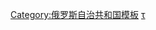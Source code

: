 {{Navbox
|name=布里亞特共和國行政區劃
|title={{tsl|en|Administrative divisions of the Republic of Buryatia|布里亞特共和國行政區劃}}
|state={{{state|expanded}}}
|listclass=hlist
|above=首府：'''[[烏蘭烏德]]'''
|imageleft=[[File:Coat of Arms of Buryatia.svg|40px|Coat of arms of the Republic of Buryatia]]
|image=[[File:Flag of Buryatia.svg|40px|Flag of the Republic of Buryatia]]
|group2=行政區
|list2=
*[[巴爾古津區]]
*[[巴溫特區]]
*[[比丘拉區]]
*[[吉達區]]
*[[伊沃爾金斯克區]]
*[[卡班斯克區]]
*[[霍林斯克區]]
*[[基任加區]]
*[[庫魯姆坎區]]
*[[恰克圖區]]
*[[穆霍爾希比里區]]
*[[穆亞區]]
*[[奧卡區]]
*[[貝加爾湖沿岸區]]
*[[色楞金斯克區]]
*[[北貝加爾區]]
*[[塔爾巴哈台區 (俄羅斯)|塔爾巴哈台區]]
*[[通卡區]]
*[[葉拉夫納區]]
*[[扎伊格拉耶沃區]]
*[[扎卡緬斯克區]]
|group1=城鎮
|list1=
*[[巴布什金]]
*[[古西诺奥泽尔斯克]]
*[[恰克图]]
*[[北贝加尔斯克]]
*[[烏蘭烏德]]
*[[扎卡缅斯克]]
|group3=[[市級鎮]]
|list3=
*[[卡緬斯克 (布里亞特共和國)|卡緬斯克]]
*[[基切拉]]
*[[納烏什基]]
*[[下安加爾斯克]]
*[[新烏奧揚]]
*[[奧諾霍伊]]
*[[色楞金斯克]]
*[[北穆伊斯克]]
*[[塔克西莫]]
*[[烏斯季巴爾古津]]
*[[揚丘坎]]
*[[扎伊格拉耶沃]]
}}<noinclude>
{{collapsible option}}
[[Category:俄罗斯自治共和国模板]]
[[Category:布里亞特共和國|τ]]
</noinclude>